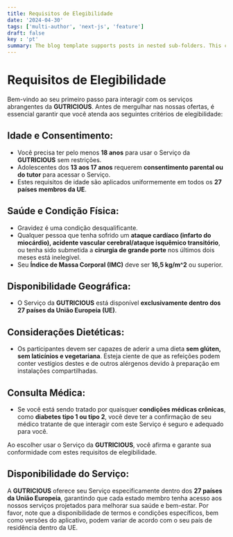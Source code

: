 ```yaml
---
title: Requisitos de Elegibilidade
date: '2024-04-30'
tags: ['multi-author', 'next-js', 'feature']
draft: false
key : 'pt'
summary: The blog template supports posts in nested sub-folders. This can be used to group posts of similar content e.g. a multi-part course.
---
```


# Requisitos de Elegibilidade

Bem-vindo ao seu primeiro passo para interagir com os serviços abrangentes da **GUTRICIOUS**. Antes de mergulhar nas nossas ofertas, é essencial garantir que você atenda aos seguintes critérios de elegibilidade:

## Idade e Consentimento:

- Você precisa ter pelo menos **18 anos** para usar o Serviço da **GUTRICIOUS** sem restrições.
- Adolescentes dos **13 aos 17 anos** requerem **consentimento parental ou do tutor** para acessar o Serviço.
- Estes requisitos de idade são aplicados uniformemente em todos os **27 países membros da UE**.

## Saúde e Condição Física:

- Gravidez é uma condição desqualificante.
- Qualquer pessoa que tenha sofrido um **ataque cardíaco (infarto do miocárdio), acidente vascular cerebral/ataque isquêmico transitório**, ou tenha sido submetida a **cirurgia de grande porte** nos últimos dois meses está inelegível.
- Seu **Índice de Massa Corporal (IMC)** deve ser **16,5 kg/m^2** ou superior.

## Disponibilidade Geográfica:

- O Serviço da **GUTRICIOUS** está disponível **exclusivamente dentro dos 27 países da União Europeia (UE)**.

## Considerações Dietéticas:

- Os participantes devem ser capazes de aderir a uma dieta **sem glúten, sem laticínios e vegetariana**. Esteja ciente de que as refeições podem conter vestígios destes e de outros alérgenos devido à preparação em instalações compartilhadas.

## Consulta Médica:

- Se você está sendo tratado por quaisquer **condições médicas crônicas**, como **diabetes tipo 1 ou tipo 2**, você deve ter a confirmação de seu médico tratante de que interagir com este Serviço é seguro e adequado para você.

Ao escolher usar o Serviço da **GUTRICIOUS**, você afirma e garante sua conformidade com estes requisitos de elegibilidade.

## Disponibilidade do Serviço:

A **GUTRICIOUS** oferece seu Serviço especificamente dentro dos **27 países da União Europeia**, garantindo que cada estado membro tenha acesso aos nossos serviços projetados para melhorar sua saúde e bem-estar. Por favor, note que a disponibilidade de termos e condições específicos, bem como versões do aplicativo, podem variar de acordo com o seu país de residência dentro da UE.